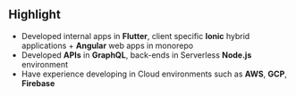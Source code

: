 ## Highlight

- Developed internal apps in **Flutter**, client specific **Ionic** hybrid applications + **Angular** web apps in monorepo
- Developed **APIs** in **GraphQL**, back-ends in Serverless **Node.js** environment
- Have experience developing in Cloud environments such as **AWS**, **GCP**, **Firebase**
